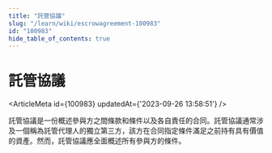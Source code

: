 ```yaml
---
title: "託管協議"
slug: "/learn/wiki/escrowagreement-100983"
id: "100983"
hide_table_of_contents: true
---
```



# 託管協議

<ArticleMeta id={100983} updatedAt={'2023-09-26 13:58:51'} />
<div className='border-solid border-b border-t-0 my-4 border-[var(--ifm-color-gray-300)]' />

託管協議是一份概述參與方之間條款和條件以及各自責任的合同。託管協議通常涉及一個稱為託管代理人的獨立第三方，該方在合同指定條件滿足之前持有具有價值的資產。然而，託管協議應全面概述所有參與方的條件。
